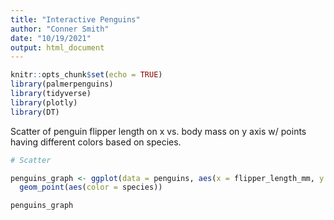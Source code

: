 ```yaml
---
title: "Interactive Penguins"
author: "Conner Smith"
date: "10/19/2021"
output: html_document
---
```


```r
knitr::opts_chunk$set(echo = TRUE)
library(palmerpenguins)
library(tidyverse)
library(plotly)
library(DT)
```

Scatter of penguin flipper length on x vs. body mass on y axis w/ points having different colors based on species. 

```r
# Scatter 

penguins_graph <- ggplot(data = penguins, aes(x = flipper_length_mm, y = body_mass_g)) +
  geom_point(aes(color = species))

penguins_graph
```

